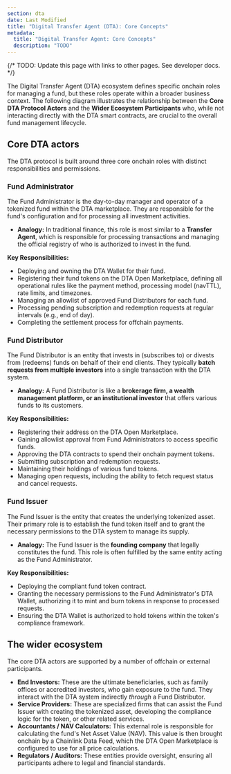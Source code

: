 ```yaml
---
section: dta
date: Last Modified
title: "Digital Transfer Agent (DTA): Core Concepts"
metadata:
  title: "Digital Transfer Agent: Core Concepts"
  description: "TODO"
---
```


{/* TODO: Update this page with links to other pages. See developer docs. */}


<Dta section="dtaNotes" />

The Digital Transfer Agent (DTA) ecosystem defines specific onchain roles for managing a fund, but these roles operate within a broader business context. The following diagram illustrates the relationship between the **Core DTA Protocol Actors** and the **Wider Ecosystem Participants** who, while not interacting directly with the DTA smart contracts, are crucial to the overall fund management lifecycle.

<ClickToZoom
  src="/images/DTA/dta-actors-ecosystem.png"
  caption="The relationship between Core DTA Protocol Actors and the Wider Business Ecosystem."
/>

## Core DTA actors

The DTA protocol is built around three core onchain roles with distinct responsibilities and permissions.

### Fund Administrator

The Fund Administrator is the day-to-day manager and operator of a tokenized fund within the DTA marketplace. They are responsible for the fund's configuration and for processing all investment activities.

- **Analogy:** In traditional finance, this role is most similar to a **Transfer Agent**, which is responsible for processing transactions and managing the official registry of who is authorized to invest in the fund.

**Key Responsibilities:**

- Deploying and owning the DTA Wallet for their fund.
- Registering their fund tokens on the DTA Open Marketplace, defining all operational rules like the payment method, processing model (navTTL), rate limits, and timezones.
- Managing an allowlist of approved Fund Distributors for each fund.
- Processing pending subscription and redemption requests at regular intervals (e.g., end of day).
- Completing the settlement process for offchain payments.

### Fund Distributor

The Fund Distributor is an entity that invests in (subscribes to) or divests from (redeems) funds on behalf of their end clients. They typically **batch requests from multiple investors** into a single transaction with the DTA system.

- **Analogy:** A Fund Distributor is like a **brokerage firm, a wealth management platform, or an institutional investor** that offers various funds to its customers.

**Key Responsibilities:**

- Registering their address on the DTA Open Marketplace.
- Gaining allowlist approval from Fund Administrators to access specific funds.
- Approving the DTA contracts to spend their onchain payment tokens.
- Submitting subscription and redemption requests.
- Maintaining their holdings of various fund tokens.
- Managing open requests, including the ability to fetch request status and cancel requests.

### Fund Issuer

The Fund Issuer is the entity that creates the underlying tokenized asset. Their primary role is to establish the fund token itself and to grant the necessary permissions to the DTA system to manage its supply.

- **Analogy:** The Fund Issuer is the **founding company** that legally constitutes the fund. This role is often fulfilled by the same entity acting as the Fund Administrator.

**Key Responsibilities:**

- Deploying the compliant fund token contract.
- Granting the necessary permissions to the Fund Administrator's DTA Wallet, authorizing it to mint and burn tokens in response to processed requests.
- Ensuring the DTA Wallet is authorized to hold tokens within the token's compliance framework.

## The wider ecosystem

The core DTA actors are supported by a number of offchain or external participants.

- **End Investors:** These are the ultimate beneficiaries, such as family offices or accredited investors, who gain exposure to the fund. They interact with the DTA system indirectly _through_ a Fund Distributor.
- **Service Providers:** These are specialized firms that can assist the Fund Issuer with creating the tokenized asset, developing the compliance logic for the token, or other related services.
- **Accountants / NAV Calculators:** This external role is responsible for calculating the fund's Net Asset Value (NAV). This value is then brought onchain by a Chainlink Data Feed, which the DTA Open Marketplace is configured to use for all price calculations.
- **Regulators / Auditors:** These entities provide oversight, ensuring all participants adhere to legal and financial standards.
